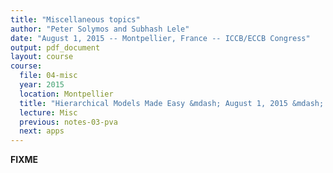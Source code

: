 ```yaml
---
title: "Miscellaneous topics"
author: "Peter Solymos and Subhash Lele"
date: "August 1, 2015 -- Montpellier, France -- ICCB/ECCB Congress"
output: pdf_document
layout: course
course:
  file: 04-misc
  year: 2015
  location: Montpellier
  title: "Hierarchical Models Made Easy &mdash; August 1, 2015 &mdash; Montpellier, France &mdash; ICCB/ECCB Congress"
  lecture: Misc
  previous: notes-03-pva
  next: apps
---
```


**FIXME**
